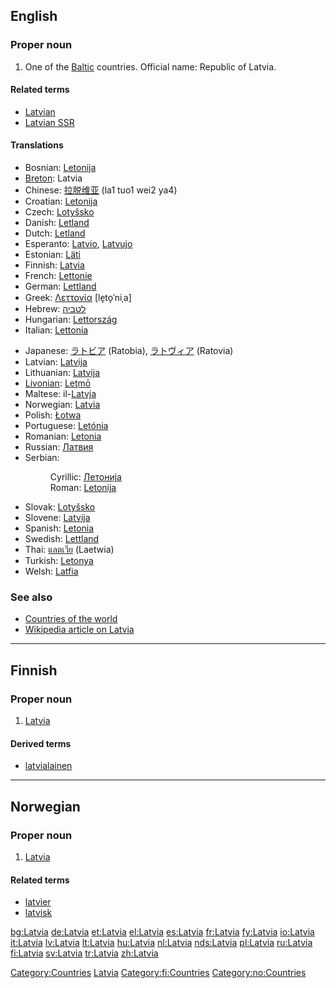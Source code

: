 {{wikipedia}}
{{see|latvia|Látvia}}
==English==

===Proper noun===
{{en-proper noun}}

# One of the [[Baltic]] countries. Official name: Republic of Latvia.

====Related terms====
* [[Latvian]]
* [[Latvian SSR]]

====Translations====
{{top}}
* Bosnian: [[Letonija]] {{f}}
* [[Breton]]: Latvia
* Chinese: [[拉脱维亚]] (la1 tuo1 wei2 ya4)
* Croatian: [[Letonija]] {{f}}
* Czech: [[Lotyšsko]] {{n}}
* Danish: [[Letland]]
* Dutch: [[Letland]] {{n}}
* Esperanto: [[Latvio]], [[Latvujo]]
* Estonian: [[Läti]]
* Finnish: [[#Finnish|Latvia]]
* French: [[Lettonie]] {{f}}
* German: [[Lettland]] {{n}}
* Greek: [[Λεττονία]] [le̞to̞ˈniˌa] {{f}}
* Hebrew: [[לטביה]]
* Hungarian: [[Lettország]]
* Italian: [[Lettonia]]
{{mid}}
* Japanese: [[ラトビア]] (Ratobia), [[ラトヴィア]] (Ratovia)
* Latvian: [[Latvija]]
* Lithuanian: [[Latvija]]
* [[Livonian]]: [[Leţmō]]
* Maltese: il-[[Latvja]]
* Norwegian: [[#Norwegian|Latvia]]
* Polish: [[Łotwa]]
* Portuguese: [[Letónia]]
* Romanian: [[Letonia]] {{f}}
* Russian: [[Латвия]]
* Serbian:
*: Cyrillic: [[Летонија#Serbian|Летонија]] {{f}}
*: Roman: [[Letonija#Serbian|Letonija]] {{f}}
* Slovak: [[Lotyšsko]] {{n}}
* Slovene: [[Latvija]] {{f}}
* Spanish: [[Letonia]] {{f}}
* Swedish: [[Lettland]]
* Thai: [[แลตเวีย]] (Laetwia)
* Turkish: [[Letonya]]
* Welsh: [[Latfia]]
{{bottom}}

===See also===
* [[Countries of the world]]
* [[w:Latvia|Wikipedia article on Latvia]]

[[Category:Countries]]
[[Category:Latvia| Latvia]]

----

==Finnish==

===Proper noun===
{{fi-noun|proper=true}}

# [[#English|Latvia]]

====Derived terms====
* [[latvialainen]]

[[Category:fi:Countries]]

----

==Norwegian==

===Proper noun===
{{infl|no|proper noun}}

# [[#English|Latvia]]

====Related terms====
* [[latvier]]
* [[latvisk]]

[[Category:no:Countries]]

[[bg:Latvia]]
[[de:Latvia]]
[[et:Latvia]]
[[el:Latvia]]
[[es:Latvia]]
[[fr:Latvia]]
[[fy:Latvia]]
[[io:Latvia]]
[[it:Latvia]]
[[lv:Latvia]]
[[lt:Latvia]]
[[hu:Latvia]]
[[nl:Latvia]]
[[nds:Latvia]]
[[pl:Latvia]]
[[ru:Latvia]]
[[fi:Latvia]]
[[sv:Latvia]]
[[tr:Latvia]]
[[zh:Latvia]]